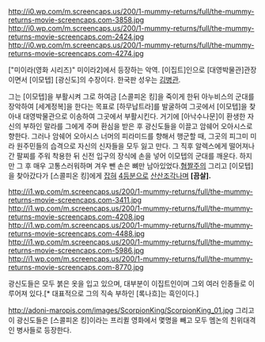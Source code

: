 http://i0.wp.com/m.screencaps.us/200/1-mummy-returns/full/the-mummy-returns-movie-screencaps.com-3858.jpg
http://i0.wp.com/m.screencaps.us/200/1-mummy-returns/full/the-mummy-returns-movie-screencaps.com-2424.jpg
http://i0.wp.com/m.screencaps.us/200/1-mummy-returns/full/the-mummy-returns-movie-screencaps.com-4274.jpg

["미이라(영화 시리즈)" 미이라2]에서 등장하는 악역. [이집트]인으로 [대영박물관]관장이면서 [이모텝] [광신도]의 수장이다. 한국판 성우는 [[김병관]].

그는 [이모텝]을 부활시켜 그로 하여금 [스콜피온 킹]을 죽이게 한뒤 아누비스의 군대를 장악하여 [세계정복]을 한다는 목표로 [하무납트라]를 발굴하여 그곳에서 [이모텝]을 찾아내 대영박물관으로 이송하여 그곳에서 부활시킨다. 거기에 [아낙수나문]이 환생한 자신의 부하인 말라를 그에게 주며 환심을 받은 후 광신도들을 이끌고 암쉐어 오아시스로 향한다. 그러나 암쉐어 오아시스 너머의 피라미드를 향해서 행군할 때, 그곳의 피그미 미라 원주민들의 습격으로 자신의 신자들을 모두 잃고 만다. 그 직후 알렉스에게 떨어져나간 팔찌를 주워 착용한 뒤 신전 입구의 장식에 손을 넣어 이모텝의 군대를 깨운다. 하지만 그 후 매우 고통스러워하며 겨우 뺀 손은 뼈만 남아있었다.[http://i1.wp.com/m.screencaps.us/200/1-mummy-returns/full/the-mummy-returns-movie-screencaps.com-12055.jpg 혐짤주의] 그리고 [이모텝]을 찾아갔다가 [스콜피온 킹]에게 [http://i1.wp.com/m.screencaps.us/200/1-mummy-returns/full/the-mummy-returns-movie-screencaps.com-13172.jpg 잡혀] [http://i1.wp.com/m.screencaps.us/200/1-mummy-returns/full/the-mummy-returns-movie-screencaps.com-13179.jpg 4등분으로] [http://i1.wp.com/m.screencaps.us/200/1-mummy-returns/full/the-mummy-returns-movie-screencaps.com-13193.jpg 산산조각나며] '''[끔살].'''

http://i1.wp.com/m.screencaps.us/200/1-mummy-returns/full/the-mummy-returns-movie-screencaps.com-3411.jpg
http://i1.wp.com/m.screencaps.us/200/1-mummy-returns/full/the-mummy-returns-movie-screencaps.com-4208.jpg
http://i1.wp.com/m.screencaps.us/200/1-mummy-returns/full/the-mummy-returns-movie-screencaps.com-4488.jpg
http://i1.wp.com/m.screencaps.us/200/1-mummy-returns/full/the-mummy-returns-movie-screencaps.com-5986.jpg
http://i1.wp.com/m.screencaps.us/200/1-mummy-returns/full/the-mummy-returns-movie-screencaps.com-8770.jpg

광신도들은 모두 붉은 옷을 입고 있으며, 대부분이 이집트인이며 그외 여러 인종들로 이루어져 있다.[* 대표적으로 그의 직속 부하인 [록나흐]는 흑인이다.]

http://adoni-maropis.com/images/ScorpionKing/ScorpionKing_01.jpg
그리고 이 광신도들은 [스콜피온 킹]이라는 프리퀼 영화에서 몇명을 빼고 모두 멤논의 친위대격인 병사들로 등장한다.
